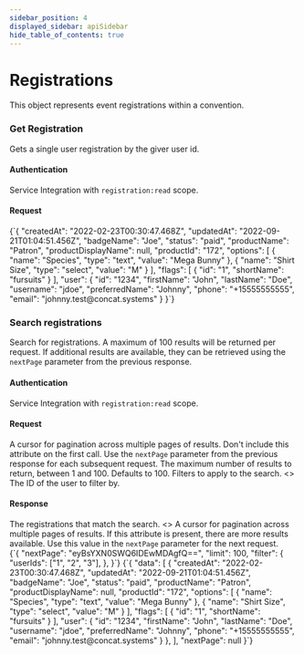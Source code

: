 ```yaml
---
sidebar_position: 4
displayed_sidebar: apiSidebar
hide_table_of_contents: true
---
```



# Registrations

<splitColumn>
  <div>
    This object represents event registrations within a convention.
  </div>
  <restList>
    <restElement method='GET' path='/api/v0/users/{id}/registration' anchor='get-registration' />
    <restElement method='POST' path='/api/v0/registration/search' anchor='search-registrations' />
  </restList>
</splitColumn>

### Get Registration

<splitColumn>
  <div>
    <p>
      Gets a single user registration by the giver user id.
    </p>
    <h4>Authentication</h4>
    <div>
      <link to="/docs/api/gettingstarted/oauth">Service Integration</link> with <code>registration:read</code> scope.
    </div>
    <div style={{ marginBottom: '1.5rem' }} />
    <h4>Request</h4>
    <RegistrationModel />
  </div>
  <div>
    <exampleBox method='GET' header='/api/v0/users/{id}/registration' headerSubText='JSON' />
    <exampleBox header='Response' headerSubText='JSON'>
      {`{
  "createdAt": "2022-02-23T00:30:47.468Z",
  "updatedAt": "2022-09-21T01:04:51.456Z",
  "badgeName": "Joe",
  "status": "paid",
  "productName": "Patron",
  "productDisplayName": null,
  "productId": "172",
  "options": [
      {
          "name": "Species",
          "type": "text",
          "value": "Mega Bunny"
      },
      {
          "name": "Shirt Size",
          "type": "select",
          "value": "M"
      }
  ],
  "flags": [
      {
          "id": "1",
          "shortName": "fursuits"
      }
  ],
  "user": {
      "id": "1234",
      "firstName": "John",
      "lastName": "Doe",
      "username": "jdoe",
      "preferredName": "Johnny",
      "phone": "+15555555555",
      "email": "johnny.test@concat.systems"
  }
}`}
    </exampleBox>
  </div>
</splitColumn>

### Search registrations

<splitColumn>
  <div>
    <p>
      Search for registrations. A maximum of 100 results will be returned per request. If additional results are available, they can be retrieved using the <code>nextPage</code> parameter from the previous response.
    </p>
    <h4>Authentication</h4>
    <div>
      <link to="/docs/api/gettingstarted/oauth">Service Integration</link> with <code>registration:read</code> scope.
    </div>
    <div style={{ marginBottom: '1.5rem' }} />
    <h4>Request</h4>
    <attribute id="su-nextPage" name="nextPage" type="string" optional>
      A cursor for pagination across multiple pages of results. Don't include this attribute on the first call. Use the <code>nextPage</code> parameter from the previous response for each subsequent request.
    </attribute>
    <attribute id="su-limit" name="limit" type="number" optional>
      The maximum number of results to return, between 1 and 100. Defaults to 100.
    </attribute>
    <parentAttribute id="su-filter" name="filter" type="object" optional>
      <span>Filters to apply to the search.</span>
      <>
        <attribute id="su-flr-userIds" name="userIds" type="number" optional>
          The ID of the user to filter by.
        </attribute>
      </>
    </parentAttribute>
    <div style={{ marginBottom: '1.5rem' }} />
    <h4>Response</h4>
    <parentAttribute id="su-resp-data" name="data" type="Array of User" response optional>
      <span>The registrations that match the search.</span>
      <>
        <RegistrationModel />
      </>
    </parentAttribute>
    <attribute id="su-resp-nextPage" name="nextPage" type="string" response optional>
      A cursor for pagination across multiple pages of results. If this attribute is present, there are more results available. Use this value in the <code>nextPage</code> parameter for the next request.
    </attribute>
  </div>
  <div>
    <exampleBox method='POST' header='/api/v0/registration/search' headerSubText='JSON'>
      {`{
  "nextPage": "eyBsYXN0SWQ6IDEwMDAgfQ==",
  "limit": 100,
  "filter": {
    "userIds": ["1", "2", "3"],
  },
}`}
    </exampleBox>
    <exampleBox header='Response' headerSubText='JSON'>
      {`{
  "data": [
    {
      "createdAt": "2022-02-23T00:30:47.468Z",
      "updatedAt": "2022-09-21T01:04:51.456Z",
      "badgeName": "Joe",
      "status": "paid",
      "productName": "Patron",
      "productDisplayName": null,
      "productId": "172",
      "options": [
          {
              "name": "Species",
              "type": "text",
              "value": "Mega Bunny"
          },
          {
              "name": "Shirt Size",
              "type": "select",
              "value": "M"
          }
      ],
      "flags": [
          {
              "id": "1",
              "shortName": "fursuits"
          }
      ],
      "user": {
          "id": "1234",
          "firstName": "John",
          "lastName": "Doe",
          "username": "jdoe",
          "preferredName": "Johnny",
          "phone": "+15555555555",
          "email": "johnny.test@concat.systems"
      }
    },
  ],
  "nextPage": null
}`}
    </exampleBox>
  </div>
</splitColumn>